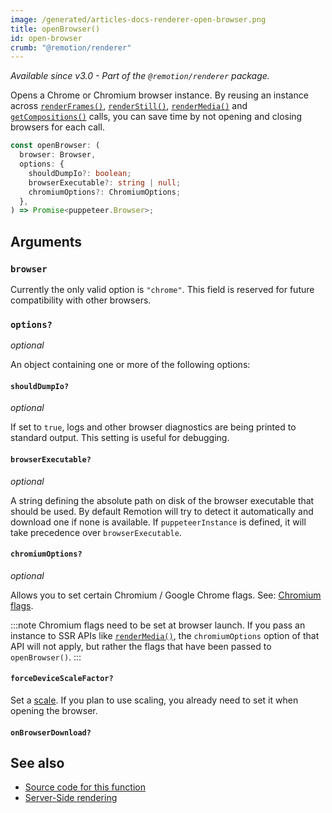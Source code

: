 ```yaml
---
image: /generated/articles-docs-renderer-open-browser.png
title: openBrowser()
id: open-browser
crumb: "@remotion/renderer"
---
```


_Available since v3.0 - Part of the `@remotion/renderer` package._

Opens a Chrome or Chromium browser instance. By reusing an instance across [`renderFrames()`](/docs/renderer/render-frames), [`renderStill()`](/docs/renderer/render-still), [`renderMedia()`](/docs/renderer/render-media) and [`getCompositions()`](/docs/renderer/get-compositions) calls, you can save time by not opening and closing browsers for each call.

```ts
const openBrowser: (
  browser: Browser,
  options: {
    shouldDumpIo?: boolean;
    browserExecutable?: string | null;
    chromiumOptions?: ChromiumOptions;
  },
) => Promise<puppeteer.Browser>;
```

## Arguments

### `browser`

Currently the only valid option is `"chrome"`. This field is reserved for future compatibility with other browsers.

### `options?`

_optional_

An object containing one or more of the following options:

#### `shouldDumpIo?`

_optional_

If set to `true`, logs and other browser diagnostics are being printed to standard output. This setting is useful for debugging.

#### `browserExecutable?`

_optional_

A string defining the absolute path on disk of the browser executable that should be used. By default Remotion will try to detect it automatically and download one if none is available. If `puppeteerInstance` is defined, it will take precedence over `browserExecutable`.

#### `chromiumOptions?`

_optional_

Allows you to set certain Chromium / Google Chrome flags. See: [Chromium flags](/docs/chromium-flags).

:::note
Chromium flags need to be set at browser launch. If you pass an instance to SSR APIs like [`renderMedia()`](/docs/renderer/render-media), the `chromiumOptions` option of that API will not apply, but rather the flags that have been passed to `openBrowser()`.
:::

#### `forceDeviceScaleFactor?`

Set a [scale](/docs/scaling). If you plan to use scaling, you already need to set it when opening the browser.

#### `onBrowserDownload?`<AvailableFrom v="4.0.137" />

<Options id="on-browser-download" />

## See also

- [Source code for this function](https://github.com/remotion-dev/remotion/blob/main/packages/renderer/src/open-browser.ts)
- [Server-Side rendering](/docs/ssr)
